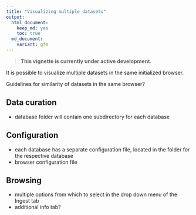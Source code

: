 ```yaml
---
title: "Visualizing multiple datasets"
output:
  html_document: 
    keep_md: yes
    toc: true
  md_document:
    variant: gfm
---
```


> **This vignette is currently under active development.**

It is possible to visualize multiple datasets in the same initialized browser.

Guidelines for similarity of datasets in the same browser?

## Data curation

- database folder will contain one subdirectory for each database 

## Configuration 

- each database has a separate configuration file, located in the folder for the respective database 
- browser configuration file 

## Browsing

- multiple options from which to select in the drop down menu of the Ingest tab
- additional info tab?
